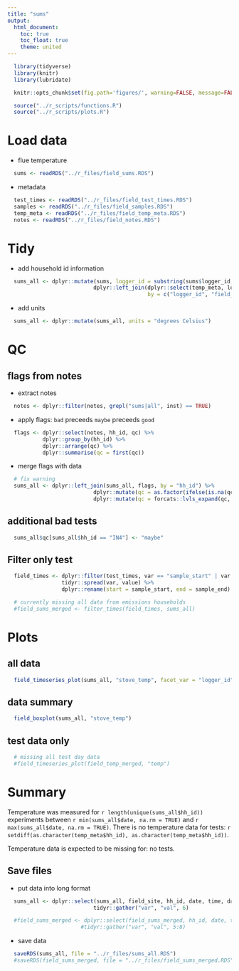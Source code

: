 ```yaml
---
title: "sums"
output:
  html_document:
    toc: true
    toc_float: true
    theme: united
---
```


```r
  library(tidyverse)
  library(knitr)
  library(lubridate)
```

```r
  knitr::opts_chunk$set(fig.path='figures/', warning=FALSE, message=FALSE, cache=FALSE)
```

```r
  source("../r_scripts/functions.R")
  source("../r_scripts/plots.R")
```

# Load data

* flue temperature

```r
  sums <- readRDS("../r_files/field_sums.RDS")
```

* metadata

```r
  test_times <- readRDS("../r_files/field_test_times.RDS")
  samples <- readRDS("../r_files/field_samples.RDS")
  temp_meta <- readRDS("../r_files/field_temp_meta.RDS")
  notes <- readRDS("../r_files/field_notes.RDS")
```

# Tidy

* add household id information

```r
  sums_all <- dplyr::mutate(sums, logger_id = substring(sums$logger_id, 13, 16)) %>%
                           dplyr::left_join(dplyr::select(temp_meta, logger_id, hh_id, field_site),
                                            by = c("logger_id", "field_site"))
```

* add units
```r
  sums_all <- dplyr::mutate(sums_all, units = "degrees Celsius")
```

# QC

## flags from notes

* extract notes

```r
  notes <- dplyr::filter(notes, grepl("sums|all", inst) == TRUE)
```

* apply flags: `bad` preceeds `maybe` preceeds `good`

```r
  flags <- dplyr::select(notes, hh_id, qc) %>%
           dplyr::group_by(hh_id) %>%
           dplyr::arrange(qc) %>%
           dplyr::summarise(qc = first(qc))
```

* merge flags with data

```r
  # fix warning
  sums_all <- dplyr::left_join(sums_all, flags, by = "hh_id") %>%
                           dplyr::mutate(qc = as.factor(ifelse(is.na(qc), "ok", as.character(qc)))) %>%
                           dplyr::mutate(qc = forcats::lvls_expand(qc, c("bad", "maybe", "ok")))
```

## additional bad tests

```r
  sums_all$qc[sums_all$hh_id == "IN4"] <- "maybe"
```

## Filter only test

```r
  field_times <- dplyr::filter(test_times, var == "sample_start" | var == "sample_end") %>%
                 tidyr::spread(var, value) %>%
                 dplyr::rename(start = sample_start, end = sample_end)
```

```r
  # currently missing all data from emissions households
  #field_sums_merged <- filter_times(field_times, sums_all)
```

# Plots

## all data

```r
  field_timeseries_plot(sums_all, "stove_temp", facet_var = "logger_id")
```

## data summary

```r
  field_boxplot(sums_all, "stove_temp")
```

## test data only

```r
  # missing all test day data
  #field_timeseries_plot(field_temp_merged, "temp")
```

# Summary

Temperature was measured for `r length(unique(sums_all$hh_id))` experiments between `r min(sums_all$date, na.rm = TRUE)` and `r max(sums_all$date, na.rm = TRUE)`. There is no temperature data for tests: `r setdiff(as.character(temp_meta$hh_id), as.character(temp_meta$hh_id))`.

Temperature data is expected to be missing for: no tests.

## Save files

* put data into long format

```r
  sums_all <- dplyr::select(sums_all, field_site, hh_id, date, time, datetime, stove_temp, units, qc) %>%
                           tidyr::gather("var", "val", 6)

  #field_sums_merged <- dplyr::select(field_sums_merged, hh_id, date, time, datetime, stove_temp, units, qc, field_site) %>%
                       #tidyr::gather("var", "val", 5:8)
```

* save data

```r
  saveRDS(sums_all, file = "../r_files/sums_all.RDS")
  #saveRDS(field_sums_merged, file = "../r_files/field_sums_merged.RDS")
```
